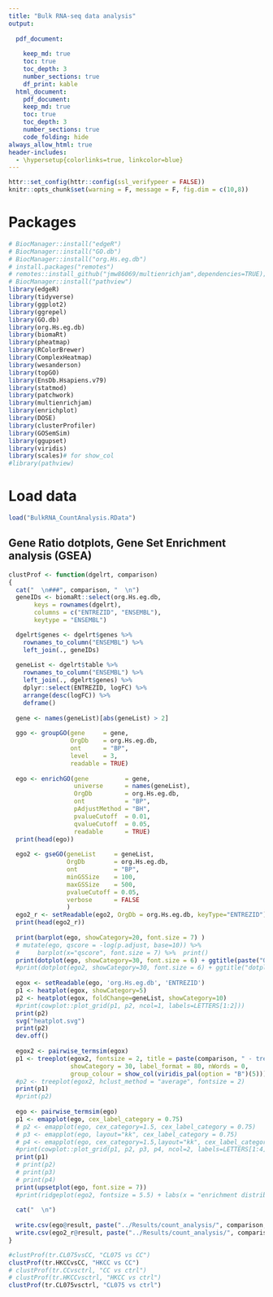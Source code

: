 ```yaml
---
title: "Bulk RNA-seq data analysis"
output:
  
  pdf_document:
    
    keep_md: true
    toc: true
    toc_depth: 3
    number_sections: true
    df_print: kable
  html_document:
    pdf_document:
    keep_md: true
    toc: true
    toc_depth: 3
    number_sections: true
    code_folding: hide
always_allow_html: true
header-includes:
  - \hypersetup{colorlinks=true, linkcolor=blue}
---
```


```r
httr::set_config(httr::config(ssl_verifypeer = FALSE))
knitr::opts_chunk$set(warning = F, message = F, fig.dim = c(10,8))
```
# Packages
```r
# BiocManager::install("edgeR")
# BiocManager::install("GO.db")
# BiocManager::install("org.Hs.eg.db")
# install.packages("remotes")
# remotes::install_github("jmw86069/multienrichjam",dependencies=TRUE);
# BiocManager::install("pathview")
library(edgeR)
library(tidyverse)
library(ggplot2)
library(ggrepel)
library(GO.db)
library(org.Hs.eg.db)
library(biomaRt)
library(pheatmap)
library(RColorBrewer)
library(ComplexHeatmap)
library(wesanderson)
library(topGO)
library(EnsDb.Hsapiens.v79)
library(statmod)
library(patchwork)
library(multienrichjam)
library(enrichplot)
library(DOSE)
library(clusterProfiler)
library(GOSemSim)
library(ggupset)
library(viridis)
library(scales)# for show_col
#library(pathview)
```

# Load data
```r
load("BulkRNA_CountAnalysis.RData")
```

## Gene Ratio dotplots, Gene Set Enrichment analysis (GSEA)
```r
clustProf <- function(dgelrt, comparison)
{
  cat("  \n###", comparison, "  \n")
  geneIDs <- biomaRt::select(org.Hs.eg.db, 
       keys = rownames(dgelrt),
       columns = c("ENTREZID", "ENSEMBL"),
       keytype = "ENSEMBL")

  dgelrt$genes <- dgelrt$genes %>% 
    rownames_to_column("ENSEMBL") %>% 
    left_join(., geneIDs)
  
  geneList <- dgelrt$table %>% 
    rownames_to_column("ENSEMBL") %>% 
    left_join(., dgelrt$genes) %>% 
    dplyr::select(ENTREZID, logFC) %>% 
    arrange(desc(logFC)) %>% 
    deframe()
    
  gene <- names(geneList)[abs(geneList) > 2]
  
  ggo <- groupGO(gene     = gene,
                 OrgDb    = org.Hs.eg.db,
                 ont      = "BP",
                 level    = 3,
                 readable = TRUE)
  
  ego <- enrichGO(gene          = gene,
                  universe      = names(geneList),
                  OrgDb         = org.Hs.eg.db,
                  ont           = "BP",
                  pAdjustMethod = "BH",
                  pvalueCutoff  = 0.01,
                  qvalueCutoff  = 0.05,
                  readable      = TRUE)
  print(head(ego))
  
  ego2 <- gseGO(geneList     = geneList,
                OrgDb        = org.Hs.eg.db,
                ont          = "BP",
                minGSSize    = 100,
                maxGSSize    = 500,
                pvalueCutoff = 0.05,
                verbose      = FALSE
                )
  ego2_r <- setReadable(ego2, OrgDb = org.Hs.eg.db, keyType="ENTREZID")
  print(head(ego2_r))
  
  print(barplot(ego, showCategory=20, font.size = 7) )
  # mutate(ego, qscore = -log(p.adjust, base=10)) %>% 
  #     barplot(x="qscore", font.size = 7) %>%  print()
  print(dotplot(ego, showCategory=30, font.size = 6) + ggtitle(paste("Over-representation analysis -", comparison)))
  #print(dotplot(ego2, showCategory=30, font.size = 6) + ggtitle("dotplot for GSEA"))
  
  egox <- setReadable(ego, 'org.Hs.eg.db', 'ENTREZID')
  p1 <- heatplot(egox, showCategory=5)
  p2 <- heatplot(egox, foldChange=geneList, showCategory=10)
  #print(cowplot::plot_grid(p1, p2, ncol=1, labels=LETTERS[1:2]))
  print(p2)
  svg("heatplot.svg")
  print(p2)
  dev.off()
  
  egox2 <- pairwise_termsim(egox)
  p1 <- treeplot(egox2, fontsize = 2, title = paste(comparison, " - treeplot"), 
                 showCategory = 30, label_format = 80, nWords = 0,
                 group_colour = show_col(viridis_pal(option = "B")(5)))
  #p2 <- treeplot(egox2, hclust_method = "average", fontsize = 2)
  print(p1)
  #print(p2)
  
  ego <- pairwise_termsim(ego)
  p1 <- emapplot(ego, cex_label_category = 0.75)
  # p2 <- emapplot(ego, cex_category=1.5, cex_label_category = 0.75)
  # p3 <- emapplot(ego, layout="kk", cex_label_category = 0.75)
  # p4 <- emapplot(ego, cex_category=1.5,layout="kk", cex_label_category = 0.75) 
  #print(cowplot::plot_grid(p1, p2, p3, p4, ncol=2, labels=LETTERS[1:4]))
  print(p1)
  # print(p2)
  # print(p3)
  # print(p4)
  print(upsetplot(ego, font.size = 7))
  #print(ridgeplot(ego2, fontsize = 5.5) + labs(x = "enrichment distribution"))
  
  cat("  \n")
  
  write.csv(ego@result, paste("../Results/count_analysis/", comparison, " GO enr.csv"), row.names = F, quote = F)
  write.csv(ego2_r@result, paste("../Results/count_analysis/", comparison, " GO GSEA.csv"), row.names = F, quote = F)
}

#clustProf(tr.CL075vsCC, "CL075 vs CC")
clustProf(tr.HKCCvsCC, "HKCC vs CC")
# clustProf(tr.CCvsctrl, "CC vs ctrl")
# clustProf(tr.HKCCvsctrl, "HKCC vs ctrl")
clustProf(tr.CL075vsctrl, "CL075 vs ctrl")
```